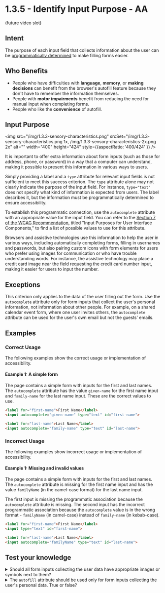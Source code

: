 # 1.3.5 - Identify Input Purpose - AA

(future video slot)

## Intent

The purpose of each input field that collects information about the user can be [programmatically determined](/docs/wcag-documents/glossary-of-terms#programmatically-determined) to make filling forms easier.

## Who Benefits

- People who have difficulties with **language**, **memory**, or **making decisions** can benefit from the browser's autofill feature because they don't have to remember the information themselves.
- People with **motor impairments** benefit from reducing the need for manual input when completing forms.
- People who like the **convenience** of autofill.

## Input Purpose

<img src="/img/1.3.3-sensory-characteristics.png" srcSet="/img/1.3.3-sensory-characteristics.png 1x, /img/1.3.3-sensory-characteristics-2x.png 2x" alt="" width="400" height="424" style={{aspectRatio: '400/424' }} />

It is important to offer extra information about form inputs (such as those for address, phone, or password) in a way that a computer can understand, making it possible to present this information in various ways to users.

Simply providing a label and a <code>type</code> attribute for relevant input fields is not sufficient to meet this success criterion. The <code>type</code> attribute alone may not clearly indicate the purpose of the input field. For instance, <code>type="text"</code> does not specify what kind of information is expected from users. The label describes it, but the information must be programmatically determined to ensure accessibility.

To establish this programmatic connection, use the <code>autocomplete</code> attribute with an appropriate value for the input field. You can refer to the [Section 7 of the WCAG Recommendation](https://www.w3.org/TR/WCAG21/#input-purposes), titled "Input Purposes for User Interface Components," to find a list of possible values to use for this attribute.

Browsers and assistive technologies use this information to help the user in various ways, including automatically completing forms, filling in usernames and passwords, but also pairing custom icons with form elements for users who prefer using images for communication or who have trouble understanding words. For instance, the assistive technology may place a credit card image near the field requesting the credit card number input, making it easier for users to input the number.

## Exceptions

This criterion only applies to the data of the user filling out the form. Use the <code>autocomplete</code> attribute only for form inputs that collect the user's personal information, not information about other people. For example, on a shared calendar event form, where one user invites others, the <code>autocomplete</code> attribute can be used for the user's own email but not the guests' emails.

## Examples

### Correct Usage

The following examples show the correct usage or implementation of accessibility.

#### Example 1: A simple form

The page contains a simple form with inputs for the first and last names. The <code>autocomplete</code> attribute has the value <code>given-name</code> for the first name input and <code>family-name</code> for the last name input. These are the correct values to use.

```html title="A form with two inputs"
<label for="first-name">First Name</label>
<input autocomplete="given-name" type="text" id="first-name">

<label for="last-name">Last Name</label>
<input autocomplete="family-name" type="text" id="last-name">
```

### Incorrect Usage

The following examples show incorrect usage or implementation of accessibility.

#### Example 1: Missing and invalid values

The page contains a simple form with inputs for the first and last names. The <code>autocomplete</code> attribute is missing for the first name input and has the value <code>familyName</code> (in the camel-case format) for the last name input.

The first input is missing the programmatic association because the <code>autocomplete</code> attribute is missing. The second input has the incorrect programmatic association because the <code>autocomplete</code> value is in the wrong format - <code>familyName</code> (in camel-case) instead of <code>family-name</code> (in kebab-case).

```html title="A form with two inputs"
<label for="first-name">First Name</label>
<input type="text" id="first-name">

<label for="last-name">Last Name</label>
<input autocomplete="familyName" type="text" id="last-name">
```

## Test your knowledge

<details>
	<summary><span>Should all form inputs collecting the user data have appropriate images or symbols next to them?</span></summary>
  No, while you can use images or symbols to enhance accessibility, it is not required by this success criterion and is usually implemented by assistive technologies.
</details>

<details>
	<summary><span>The <code>autofill</code> attribute should be used only for form inputs collecting the user's personal data. True or false?</span></summary>
	False, the <code>autocomplete</code> attribute should be used for that.
</details>
